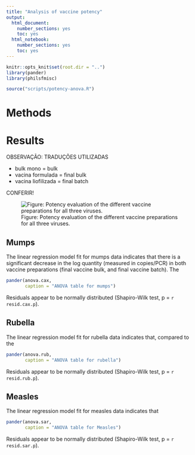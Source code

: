 ```yaml
---
title: "Analysis of vaccine potency"
output:
  html_document:
    number_sections: yes
    toc: yes
  html_notebook:
    number_sections: yes
    toc: yes
---
```


```r
knitr::opts_knit$set(root.dir = "..")
library(pander)
library(philsfmisc)
```


```r
source("scripts/potency-anova.R")
```

# Methods

# Results

OBSERVAÇÃO: TRADUÇÕES UTILIZADAS

- bulk mono = bulk
- vacina formulada = final bulk
- vacina liofilizada = final batch

CONFERIR!

![Figure: Potency evaluation of the different vaccine preparations for all three viruses. ](../figures/potency.png)

## Mumps

The linear regression model fit for mumps data indicates that there is a significant decrease in the log quantity (measured in copies/PCR) in both vaccine preparations (final vaccine bulk, and final vaccine batch).
The 

```r
pander(anova.cax,
       caption = "ANOVA table for mumps")
```

Residuals appear to be normally distributed (Shapiro-Wilk test, p = `r resid.cax.p`).

## Rubella

The linear regression model fit for rubella data indicates that, compared to the 

```r
pander(anova.rub,
       caption = "ANOVA table for rubella")
```

Residuals appear to be normally distributed (Shapiro-Wilk test, p = `r resid.rub.p`).

## Measles

The linear regression model fit for measles data indicates that

```r
pander(anova.sar,
       caption = "ANOVA table for Measles")
```

Residuals appear to be normally distributed (Shapiro-Wilk test, p = `r resid.sar.p`).
